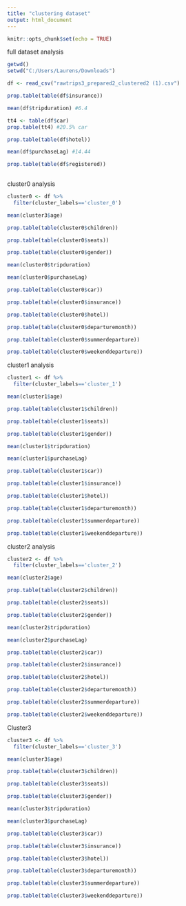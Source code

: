 ---
title: "clustering dataset"
output: html_document
---

```{r setup, include=FALSE}
knitr::opts_chunk$set(echo = TRUE)
```

full dataset analysis
```{r}
getwd()
setwd("C:/Users/Laurens/Downloads")

df <- read_csv("rawtrips3_prepared2_clustered2 (1).csv")

prop.table(table(df$insurance))

mean(df$tripduration) #6.4

tt4 <- table(df$car)
prop.table(tt4) #20.5% car

prop.table(table(df$hotel)) 

mean(df$purchaseLag) #14.44

prop.table(table(df$registered))
  
```


cluster0 analysis
```{r}
cluster0 <- df %>%
  filter(cluster_labels=='cluster_0')

mean(cluster3$age) 

prop.table(table(cluster0$children))

prop.table(table(cluster0$seats))

prop.table(table(cluster0$gender))

mean(cluster0$tripduration) 

mean(cluster0$purchaseLag)

prop.table(table(cluster0$car))

prop.table(table(cluster0$insurance))

prop.table(table(cluster0$hotel)) 

prop.table(table(cluster0$departuremonth))

prop.table(table(cluster0$summerdeparture))

prop.table(table(cluster0$weekenddeparture))
```

cluster1 analysis
```{r}
cluster1 <- df %>%
  filter(cluster_labels=='cluster_1')

mean(cluster1$age) 

prop.table(table(cluster1$children))

prop.table(table(cluster1$seats))

prop.table(table(cluster1$gender))

mean(cluster1$tripduration) 

mean(cluster1$purchaseLag)

prop.table(table(cluster1$car))

prop.table(table(cluster1$insurance))

prop.table(table(cluster1$hotel)) 

prop.table(table(cluster1$departuremonth))

prop.table(table(cluster1$summerdeparture))

prop.table(table(cluster1$weekenddeparture))

```

cluster2 analysis
```{r}
cluster2 <- df %>%
  filter(cluster_labels=='cluster_2')

mean(cluster2$age) 

prop.table(table(cluster2$children))

prop.table(table(cluster2$seats))

prop.table(table(cluster2$gender))

mean(cluster2$tripduration) 

mean(cluster2$purchaseLag)

prop.table(table(cluster2$car))

prop.table(table(cluster2$insurance))

prop.table(table(cluster2$hotel)) 

prop.table(table(cluster2$departuremonth))

prop.table(table(cluster2$summerdeparture))

prop.table(table(cluster2$weekenddeparture))
```


Cluster3
```{r}
cluster3 <- df %>%
  filter(cluster_labels=='cluster_3')

mean(cluster3$age) 

prop.table(table(cluster3$children))

prop.table(table(cluster3$seats))

prop.table(table(cluster3$gender))

mean(cluster3$tripduration) 

mean(cluster3$purchaseLag)

prop.table(table(cluster3$car))

prop.table(table(cluster3$insurance))

prop.table(table(cluster3$hotel)) 

prop.table(table(cluster3$departuremonth))

prop.table(table(cluster3$summerdeparture))

prop.table(table(cluster3$weekenddeparture))


```

